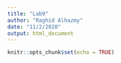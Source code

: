 ```yaml
---
title: "Lab9"
author: "Raghid Alhazmy"
date: "11/2/2020"
output: html_document
---
```


```r
knitr::opts_chunk$set(echo = TRUE)
```

